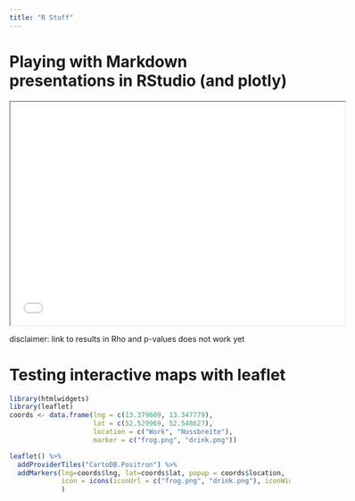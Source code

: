 ```yaml
---
title: "R Stuff"
---
```



# Playing with Markdown presentations in RStudio (and plotly)

 <iframe src="my_first_presi_with_R.html" style="height:400px;width:600px;"></iframe> 
 
 disclaimer: link to results in Rho and p-values does not work yet
 
 
# Testing interactive maps with leaflet

```r
library(htmlwidgets)
library(leaflet)
coords <- data.frame(lng = c(13.379609, 13.347779), 
                     lat = c(52.529969, 52.548627), 
                     location = c("Work", "Nussbreite"),
                     marker = c("frog.png", "drink.png"))

leaflet() %>% 
  addProviderTiles("CartoDB.Positron") %>% 
  addMarkers(lng=coords$lng, lat=coords$lat, popup = coords$location,
             icon = icons(iconUrl = c("frog.png", "drink.png"), iconWidth = 40, iconHeight = 40)
             )

```

<!-- 
<iframe src="leaflet_interactive_map_test.html" 
style="height:400px;width:600px;"
name="leaflet_map"
scrolling="yes"
></iframe> 
-->
